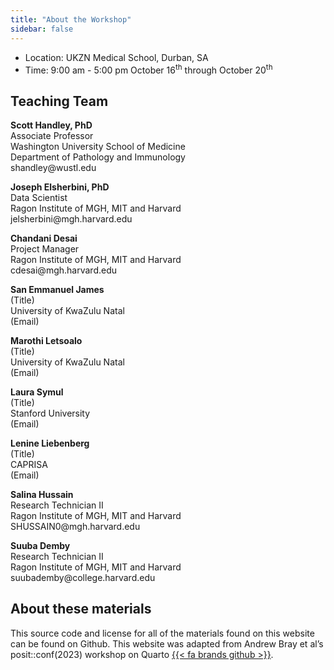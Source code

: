 ```yaml
---
title: "About the Workshop"
sidebar: false
---
```


- Location: UKZN Medical School, Durban, SA
- Time: 9:00 am - 5:00 pm October 16^th^ through  October 20^th^


## Teaching Team


**Scott Handley, PhD**  
Associate Professor  
Washington University School of Medicine  
Department of Pathology and Immunology  
shandley@wustl.edu  

**Joseph Elsherbini, PhD**  
Data Scientist  
Ragon Institute of MGH, MIT and Harvard  
jelsherbini@mgh.harvard.edu  

**Chandani Desai**  
Project Manager  
Ragon Institute of MGH, MIT and Harvard  
cdesai@mgh.harvard.edu  

**San Emmanuel James**  
(Title)  
University of KwaZulu Natal  
(Email)  

**Marothi Letsoalo**  
(Title)  
University of KwaZulu Natal  
(Email)  

**Laura Symul**  
(Title)  
Stanford University  
(Email)  

**Lenine Liebenberg**  
(Title)  
CAPRISA  
(Email)  

**Salina Hussain**  
Research Technician II  
Ragon Institute of MGH, MIT and Harvard  
SHUSSAIN0@mgh.harvard.edu  

**Suuba Demby**  
Research Technician II  
Ragon Institute of MGH, MIT and Harvard  
suubademby@college.harvard.edu  

## About these materials

This source code and license for all of the materials found on this website can be found on Github. This website was adapted from Andrew Bray et al's posit::conf(2023) workshop on Quarto [{{< fa brands github >}}](https://github.com/posit-conf-2023/quarto-r).
